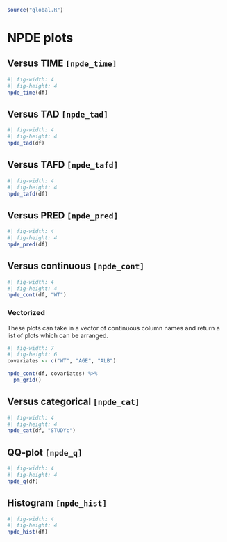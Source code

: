 
```r
source("global.R")
```

# NPDE plots

## Versus TIME `[npde_time]`

```r
#| fig-width: 4
#| fig-height: 4
npde_time(df)
```


## Versus TAD `[npde_tad]`

```r
#| fig-width: 4
#| fig-height: 4
npde_tad(df)
```


## Versus TAFD `[npde_tafd]`

```r
#| fig-width: 4
#| fig-height: 4
npde_tafd(df)
```

## Versus PRED `[npde_pred]`

```r
#| fig-width: 4
#| fig-height: 4
npde_pred(df)
```

## Versus continuous  `[npde_cont]`

```r
#| fig-width: 4
#| fig-height: 4
npde_cont(df, "WT")
```

### Vectorized

These plots can take in a vector of continuous column names
and return a list of plots which can be arranged. 

```r
#| fig-width: 7
#| fig-height: 6
covariates <- c("WT", "AGE", "ALB")

npde_cont(df, covariates) %>% 
  pm_grid()
```


## Versus categorical  `[npde_cat]`

```r
#| fig-width: 4
#| fig-height: 4
npde_cat(df, "STUDYc")
```

## QQ-plot  `[npde_q]`

```r
#| fig-width: 4
#| fig-height: 4
npde_q(df)
```


## Histogram `[npde_hist]`

```r
#| fig-width: 4
#| fig-height: 4
npde_hist(df)
```


